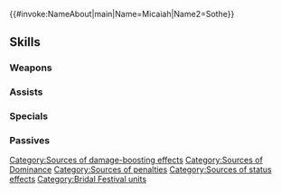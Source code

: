 {{#invoke:NameAbout|main|Name=Micaiah|Name2=Sothe}}{{HeroPage Tabs}}
{{Hero Infobox
|Name=Micaiah
|Title=Dawn Wind's Duo
|WeaponType=Colorless Tome
|Origin=Fire Emblem: Radiant Dawn
|Gender=FM
|duo=Grants【Dominance】to unit and allies within 3 columns centered on unit. Inflicts Def/Res-7 on foes within 3 columns centered on unit through their next actions.<br><br>【Dominance】<br>Unit deals additional damage = total penalties on foe for 1 turn.
|secondPerson=Sothe
|Duel=185
|MoveType=Flying
|actorJP=桑谷夏子,間島淳司
|actorEN=Veronica Taylor,Nicolas Roye
|artist=teffish
|additionDate=May 20, 2020
|releaseDate=May 20, 2020
|TagID=比翼ミカヤ
|InternalID=520
|Properties=duo,special,specRate_202402
|cv1=9
|cv2=100100
|description=Sharing a mutual trust rivaling that even of siblings, they are dressed to participate in the festival activities. They appear in Fire Emblem: Radiant Dawn.
}}
{{Stats Page
|Lv1HP=17|Lv1ATK=9|Lv1SPD=5|Lv1DEF=4|Lv1RES=10
|GRHP=50|GRATK=70|GRSPD=35|GRDEF=35|GRRES=65
}}
==Skills==
===Weapons===
{{Weapons Table
|weapon1=Stone
|weapon1Default=1
|weapon1Unlock=1
|weapon2=Elstone
|weapon2Default=2
|weapon2Unlock=2
|weapon3=Atlas (weapon)
|weapon3Default=4
|weapon3Unlock=3
|weapon4=Joyful Vows
|weapon4Default=5
|weapon4Unlock=5
}}
===Assists===
{{Assists Table
|assist1=Ardent Sacrifice
|assist1Default=4
|assist1Unlock=3
|assist2=Sacrifice
|assist2Default=
|assist2Unlock=5
}}
===Specials===
{{Specials Table
}}
===Passives===
{{Passives Table
|passiveA1=Atk/Res Push 1
|passiveA2=Atk/Res Push 2
|passiveA3=Atk/Res Push 3
|passiveA4=Atk/Res Push 4
|passiveA1Unlock=2
|passiveA2Unlock=3
|passiveA3Unlock=4
|passiveA4Unlock=5
|passiveB1=Mystic Boost 1
|passiveB2=Mystic Boost 2
|passiveB3=Mystic Boost 3
|passiveB1Unlock=1
|passiveB2Unlock=2
|passiveB3Unlock=4
|passiveC1=Atk/Res Oath 1
|passiveC2=Atk/Res Oath 2
|passiveC3=Atk/Res Oath 3
|passiveC1Unlock=3
|passiveC2Unlock=4
|passiveC3Unlock=5
}}
{{Heroes Navbox}}
[[Category:Sources of damage-boosting effects]][[Category:Sources of Dominance]][[Category:Sources of penalties]][[Category:Sources of status effects]]
[[Category:Bridal Festival units]]